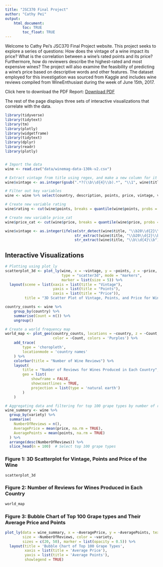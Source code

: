 ```yaml
---
title: "JSC370 Final Project"
author: "Cathy Pei"
output: 
    html_document:
        toc: TRUE
        toc_float: TRUE
---
```


Welcome to Cathy Pei's JSC370 Final Project website. This project seeks to explore a series of questions: How does the vintage of a wine impact its price? What is the correlation between a wine's rated points and its price? Furthermore, how do reviewers describe the highest-rated and most expensive wines? The project will also examine the feasibility of predicting a wine's price based on descriptive words and other features. The dataset employed for this investigation was sourced from Kaggle and includes wine reviews compiled from WineEnthusiast during the week of June 15th, 2017.

Click here to download the PDF Report: [Download PDF](./final/final_project_cathypei.pdf)

The rest of the page displays three sets of interactive visualizations that correlate with the data.

```r

library(tidyverse)
library(tidytext)
library(tm)
library(plotly)
library(widgetframe)
library(tidytext)
library(dplyr)
library(readr)
library(plotly)


# Import the data
wine <- read.csv("data/winemag-data-130k-v2.csv")

# Extract vintage from title using regex, and make a new column for it
wine$vintage <- as.integer(gsub(".*?(\\b\\d{4}\\b).*", "\\1", wine$title))

# Filter out key variables
wine <- wine %>% select(country, description, points, price, vintage, variety, title)

# Create new variable rating
wine$rating <- cut(wine$points, breaks = quantile(wine$points, probs = c(0, 0.33, 0.66, 1)), labels = c("low rating", "median rating", "high rating"), include.lowest = TRUE)

# Create new variable price_cat
wine$price_cat <- cut(wine$price, breaks = quantile(wine$price, probs = c(0, 0.33, 0.66, 1), na.rm = TRUE), labels = c("cheap", "medium", "expensive"), include.lowest = TRUE)

wine$vintage <- as.integer(ifelse(str_detect(wine$title, "\\b20\\d{2}\\b"), 
                                str_extract(wine$title, "\\b20\\d{2}\\b"), 
                                str_extract(wine$title, "\\b\\d{4}\\b")))
```

## Interactive Visualizations {.tabset}

```r
# Plotting using plot_ly
scatterplot_3d <- plot_ly(wine, x = ~vintage, y = ~points, z = ~price,
                          type = "scatter3d", mode = "markers",
                          marker = list(size = 5)) %>%
  layout(scene = list(xaxis = list(title = "Vintage"),
                      yaxis = list(title = "Points"),
                      zaxis = list(title = "Price")),
         title = "3D Scatter Plot of Vintage, Points, and Price for Wines")
```

```r
country_counts <- wine %>%
    group_by(country) %>%
    summarise(Count = n()) %>%
    ungroup()

# Create a world frequency map
world_map <- plot_geo(country_counts, locations = ~country, z = ~Count, text = ~country,
                      color = ~Count, colors = 'Purples') %>%
    add_trace(
        type = 'choropleth',
        locationmode = 'country names'
    ) %>%
    colorbar(title = "Number of Wine Reviews") %>%
    layout(
        title = "Number of Reviews for Wines Produced in Each Country",
        geo = list(
            showframe = FALSE,
            showcoastlines = TRUE,
            projection = list(type = 'natural earth')
        )
    )

```

```r
# Aggregating data and filtering for top 100 grape types by number of reviews
wine_summary <- wine %>%
  group_by(variety) %>%
  summarise(
    NumberOfReviews = n(),
    AveragePrice = mean(price, na.rm = TRUE),
    AveragePoints = mean(points, na.rm = TRUE)
  ) %>%
  arrange(desc(NumberOfReviews)) %>%
  slice_head(n = 100)  # Select top 100 grape types


```


### Figure 1: 3D Scatterplot for Vintage, Points and Price of the Wine

```r
scatterplot_3d
```

### Figure 2: Number of Reviews for Wines Produced in Each Country

```r
world_map
```

### Figure 3: Bubble Chart of Top 100 Grape types and Their Average Price and Points
```r
plot_ly(data = wine_summary, x = ~AveragePrice, y = ~AveragePoints, text = ~variety,
        size = ~NumberOfReviews, color = ~variety,
        sizes = c(20, 50), marker = list(opacity = 0.5)) %>%
  layout(title = 'Bubble Chart of Top 100 Grape Types',
         xaxis = list(title = 'Average Price'),
         yaxis = list(title = 'Average Points'),
         showlegend = TRUE)

```
